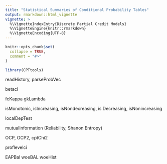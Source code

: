 ```yaml
---
title: "Statistical Summaries of Conditional Probability Tables"
output: rmarkdown::html_vignette
vignette: >
  %\VignetteIndexEntry{Discrete Partial Credit Models}
  %\VignetteEngine{knitr::rmarkdown}
  %\VignetteEncoding{UTF-8}
---
```


```r
knitr::opts_chunk$set(
  collapse = TRUE,
  comment = "#>"
)
```

```r
library(CPTtools)
```

readHistory, parseProbVec



betaci


fcKappa
gkLambda



isMonotonic, isIncreasing, isNondecreasing, is Decreasing, isNonincreasing


localDepTest


mutualInformation (Reliability, Shanon Entropy)


OCP, OCP2, cptChi2


proflevelci


EAPBal
woeBAL
woeHist
